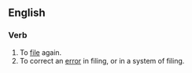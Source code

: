 ==English==
===Verb===
{{en-verb|refil|ing}}
# To [[file]] again.
# To correct an [[error]] in filing, or in a system of filing.